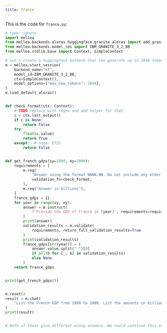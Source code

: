 ```yaml
---
title: france
---
```


This is the code for `france.py`:
<CodeGroup>

```python Python
# type: ignore
import mellea
from mellea.backends.aloras.huggingface.granite_aloras import add_granite_aloras
from mellea.backends.model_ids import IBM_GRANITE_3_2_8B
from mellea.stdlib.base import Context, SimpleContext

# Let's create a huggingface backend that can generate up to 2048 tokens and has the alora backends activated.
m = mellea.start_session(
    backend_name="hf",
    model_id=IBM_GRANITE_3_2_8B,
    ctx=SimpleContext(),
    model_options={"max_new_tokens": 2048},
)
m.load_default_aloras()


def check_format(ctx: Context):
    # TODO replace with regex and add helper for that.
    c = ctx.last_output()
    if c is None:
        return False
    try:
        float(c.value)
        return True
    except:  # noqa: E722
        return False


def get_french_gdps(sy=1990, ey=2000):
    requirements = [
        m.req(
            "Answer using the format NNNN.NN. Do not include any other words.",
            validation_fn=check_format,
        ),
        m.req("Answer in billions"),
    ]
    france_gdps = {}
    for year in range(sy, ey):
        answer = m.instruct(
            f"Provide the GDP of France in {year}", requirements=requirements
        )
        print(answer)
        validation_results = m.validate(
            requirements, return_full_validation_results=True
        )
        print(validation_results)
        france_gdps[str(year)] = (
            answer.value.split(" ")[0]
            if all(b for [_, b] in validation_results)
            else None
        )
    return france_gdps


print(get_french_gdps())


m.reset()
result = m.chat(
    "List the French GDP from 1990 to 2000. List the amounts in billions of USD."
)
print(result)


# Both of these give different wrong answers. We could continue this example by using a sampling strategy until these two prompting strateiges align. or something like that.

```
</CodeGroup>
